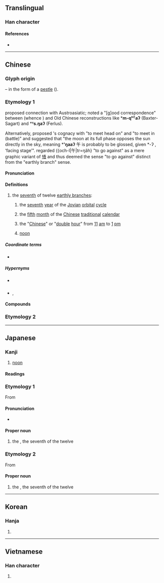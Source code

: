 {{also|牛|干}}
{{character info/new}}
==Translingual==
{{stroke order|strokes=4}}
{{stroke order|type=animate}}

===Han character===
{{Han char|rn=24|rad=十|as=02|sn=4|four=80400|canj=OJ,XOJ|ids=⿱𠂉十,⿰丿干}}

====References====
* {{Han ref|kx=0156.040|dkj=02703|dj=0354.010|hdz=10406.010|uh=5348|ud=21320|bh=A4C8|bd=42184}}

----

==Chinese==
{{zh-forms}}

===Glyph origin===
{{Han etym}}
{{liushu|p}} – in the form of a [[pestle]] ({{zh-l|杵}}).

===Etymology 1===
{{zh-ref|Norman (1985)}} proposed connection with Austroasiatic; {{zh-ref|Ferlus (2013)}} noted a "[g]ood correspondence" between {{cog|mkh-vie-pro|*m-ŋəːʔ}} (whence {{cog|vi|ngựa}}) and Old Chinese reconstructions like *'''m-qʰˁaʔ''' (Baxter-Sagart) and *'''ᵀs.ŋaʔ''' (Ferlus).

Alternatively, {{zh-ref|Smith (2011)}} proposed {{och-l|午|tr=ŋaaʔ}}'s cognacy with {{och-l|啎|tr=*ŋaas}} "to meet head on" and {{och-l|御|tr=*ŋraas)}} "to meet in (battle)" and suggested that "the moon at its full phase opposes the sun directly in the sky, meaning *''''ŋaaʔ''' 午 is probably to be glossed, given *-ʔ , ‘facing stage’". {{zh-ref|Schuessler (2007)}} regarded {{och-l|午|tr=ŋâh} "to go against" as a mere graphic variant of [[啎]] and thus deemed the sense "to go against" distinct from the "earthly branch" sense.

====Pronunciation====
{{zh-pron
|m=wǔ
|c=ng5
|mn=qz:gó͘/tw,xm,zz:ngó͘/tw:gō͘
|mn_note=gó͘/ngó͘ - literary; gō͘ - vernacular
|mn-t=ngou2
|mc=y
|oc=y
|cat=n
}}

====Definitions====
{{zh-hanzi}}

# the [[seventh]] of twelve [[earthly branch]]es:
## {{lb|zh|historical|_|or|_|astrology}} the [[seventh]] [[year]] of the [[Jovian]] [[orbital]] [[cycle]]
## {{lb|zh|archaic}} the [[fifth]] [[month]] of the [[Chinese]] [[traditional]] [[calendar]]
## {{lb|zh|historical|_|or|_|archaic}} the "[[Chinese]]" or "[[double]] [[hour]]" from [[11]] [[am]] to [[1]] [[pm]]
## [[noon]] {{qualifier|precisely}}

=====Coordinate terms=====
* {{list:earthly branches/zh}}

=====Hypernyms=====
* {{sense|as an earthly branch}} {{zh-l|地支}}
* {{sense|as precisely noon}} {{zh-l|小時}}, {{zh-l|時候}}

====Compounds====
{{zh-der|午日|午時|午餐|午正|中午|子午線|卯酉子午|午牌|午夜|亭午夜分|子午卯酉|傍午|工作午餐|交午|午門|下午|午夜牛郎|庭午|上午|午錯|子午蓮|向午|卓午|午飯|午間|午覺|午睡|午炮|午後|午宴|午前|亭午|下午茶|打午尖|正午|旁午|當午|甲午戰爭|營養午餐|祁奚舉午|晌午|晌午歪|端午節|蜂午並起|端午|重午|過午|紅日當午|題鳳題午|餉午|舛午|午井|西午}}

===Etymology 2===
{{zh-see|舞|ss}}

----

==Japanese==

===Kanji===
{{ja-kanji|grade=2|rs=十02}}

# [[noon]]

====Readings====
{{ja-readings
|goon=ご
|kanon=ご
|kun=うま-
}}

===Etymology 1===
{{ja-kanjitab|うま|yomi=k}}
{{wp|lang=ja}}
From {{m|ja|馬|tr=uma||[[horse]]}}

====Pronunciation====
{{ja-pron|acc=2|y=k|うま}}
* {{hmp|lang=ja|sort=うま|馬}}

====Proper noun====
{{ja-pos|proper|うま}}

# the {{w|Horse (zodiac)|Horse}}, the seventh of the twelve {{w|Earthly Branches}}

===Etymology 2===
{{ja-kanjitab|ご|yomi=o}}
From {{der|ja|ltc|午|tr=ngu<sup>X</sup>|sort=こ'}}

====Proper noun====
{{ja-pos|proper|ご}}

# the {{w|Horse (zodiac)|Horse}}, the seventh of the twelve {{w|Earthly Branches}}

{{cln|ja|words with multiple readings}}
{{topics|ja|Earthly Branches|sort=うま}}

----

==Korean==

===Hanja===
{{ko-hanja|hangeul=오|eumhun=낮|rv=o|mr=o|y=o}}

# {{defn|lang=ko|sort=十02}}

----

==Vietnamese==

===Han character===
{{vi-hantu|[[ngọ]], [[ngỏ]], [[ngõ]]|rs=十02}}

# {{defn|lang=vi|sort=十02}}